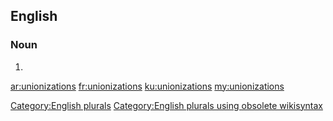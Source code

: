 ==English==

===Noun===
{{head|en}}

# {{plural of|unionization}}

[[Category:English plurals]][[Category:English plurals using obsolete wikisyntax]]

[[ar:unionizations]]
[[fr:unionizations]]
[[ku:unionizations]]
[[my:unionizations]]